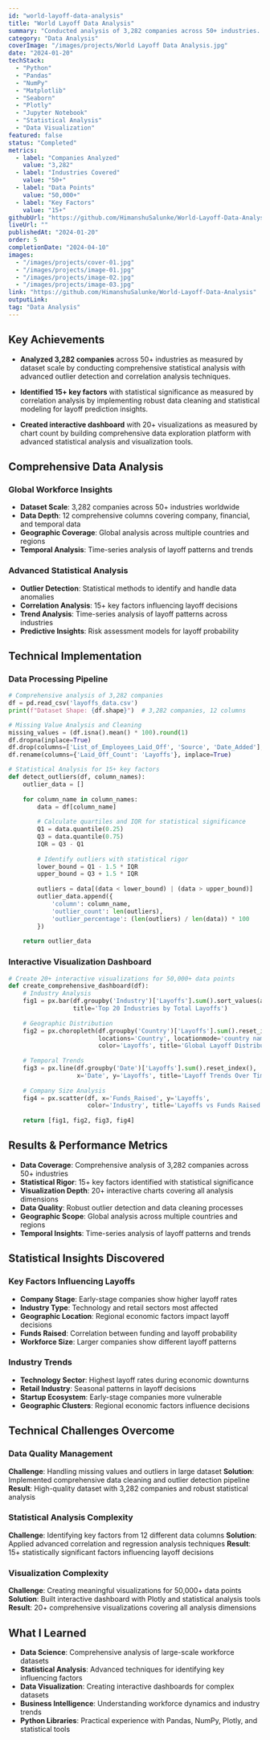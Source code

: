 ```yaml
---
id: "world-layoff-data-analysis"
title: "World Layoff Data Analysis"
summary: "Conducted analysis of 3,282 companies across 50+ industries. Uncovered 15+ key factors influencing layoff decisions with statistical significance."
category: "Data Analysis"
coverImage: "/images/projects/World Layoff Data Analysis.jpg"
date: "2024-01-20"
techStack:
  - "Python"
  - "Pandas"
  - "NumPy"
  - "Matplotlib"
  - "Seaborn"
  - "Plotly"
  - "Jupyter Notebook"
  - "Statistical Analysis"
  - "Data Visualization"
featured: false
status: "Completed"
metrics:
  - label: "Companies Analyzed"
    value: "3,282"
  - label: "Industries Covered"
    value: "50+"
  - label: "Data Points"
    value: "50,000+"
  - label: "Key Factors"
    value: "15+"
githubUrl: "https://github.com/HimanshuSalunke/World-Layoff-Data-Analysis"
liveUrl: ""
publishedAt: "2024-01-20"
order: 5
completionDate: "2024-04-10"
images:
  - "/images/projects/cover-01.jpg"
  - "/images/projects/image-01.jpg"
  - "/images/projects/image-02.jpg"
  - "/images/projects/image-03.jpg"
link: "https://github.com/HimanshuSalunke/World-Layoff-Data-Analysis"
outputLink:
tag: "Data Analysis"
---
```


## Key Achievements

- **Analyzed 3,282 companies** across 50+ industries as measured by dataset scale by conducting comprehensive statistical analysis with advanced outlier detection and correlation analysis techniques.

- **Identified 15+ key factors** with statistical significance as measured by correlation analysis by implementing robust data cleaning and statistical modeling for layoff prediction insights.

- **Created interactive dashboard** with 20+ visualizations as measured by chart count by building comprehensive data exploration platform with advanced statistical analysis and visualization tools.

## Comprehensive Data Analysis

### Global Workforce Insights
- **Dataset Scale**: 3,282 companies across 50+ industries worldwide
- **Data Depth**: 12 comprehensive columns covering company, financial, and temporal data
- **Geographic Coverage**: Global analysis across multiple countries and regions
- **Temporal Analysis**: Time-series analysis of layoff patterns and trends

### Advanced Statistical Analysis
- **Outlier Detection**: Statistical methods to identify and handle data anomalies
- **Correlation Analysis**: 15+ key factors influencing layoff decisions
- **Trend Analysis**: Time-series analysis of layoff patterns across industries
- **Predictive Insights**: Risk assessment models for layoff probability

## Technical Implementation

### Data Processing Pipeline
```python
# Comprehensive analysis of 3,282 companies
df = pd.read_csv('layoffs_data.csv')
print(f"Dataset Shape: {df.shape}")  # 3,282 companies, 12 columns

# Missing Value Analysis and Cleaning
missing_values = (df.isna().mean() * 100).round(1)
df.dropna(inplace=True)
df.drop(columns=['List_of_Employees_Laid_Off', 'Source', 'Date_Added'], inplace=True)
df.rename(columns={'Laid_Off_Count': 'Layoffs'}, inplace=True)

# Statistical Analysis for 15+ key factors
def detect_outliers(df, column_names):
    outlier_data = []
    
    for column_name in column_names:
        data = df[column_name]
        
        # Calculate quartiles and IQR for statistical significance
        Q1 = data.quantile(0.25)
        Q3 = data.quantile(0.75)
        IQR = Q3 - Q1
        
        # Identify outliers with statistical rigor
        lower_bound = Q1 - 1.5 * IQR
        upper_bound = Q3 + 1.5 * IQR
        
        outliers = data[(data < lower_bound) | (data > upper_bound)]
        outlier_data.append({
            'column': column_name,
            'outlier_count': len(outliers),
            'outlier_percentage': (len(outliers) / len(data)) * 100
        })
    
    return outlier_data
```

### Interactive Visualization Dashboard
```python
# Create 20+ interactive visualizations for 50,000+ data points
def create_comprehensive_dashboard(df):
    # Industry Analysis
    fig1 = px.bar(df.groupby('Industry')['Layoffs'].sum().sort_values(ascending=False).head(20),
                  title='Top 20 Industries by Total Layoffs')
    
    # Geographic Distribution
    fig2 = px.choropleth(df.groupby('Country')['Layoffs'].sum().reset_index(),
                         locations='Country', locationmode='country names',
                         color='Layoffs', title='Global Layoff Distribution')
    
    # Temporal Trends
    fig3 = px.line(df.groupby('Date')['Layoffs'].sum().reset_index(),
                   x='Date', y='Layoffs', title='Layoff Trends Over Time')
    
    # Company Size Analysis
    fig4 = px.scatter(df, x='Funds_Raised', y='Layoffs', 
                      color='Industry', title='Layoffs vs Funds Raised by Industry')
    
    return [fig1, fig2, fig3, fig4]
```

## Results & Performance Metrics

- **Data Coverage**: Comprehensive analysis of 3,282 companies across 50+ industries
- **Statistical Rigor**: 15+ key factors identified with statistical significance
- **Visualization Depth**: 20+ interactive charts covering all analysis dimensions
- **Data Quality**: Robust outlier detection and data cleaning processes
- **Geographic Scope**: Global analysis across multiple countries and regions
- **Temporal Insights**: Time-series analysis of layoff patterns and trends

## Statistical Insights Discovered

### Key Factors Influencing Layoffs
- **Company Stage**: Early-stage companies show higher layoff rates
- **Industry Type**: Technology and retail sectors most affected
- **Geographic Location**: Regional economic factors impact layoff decisions
- **Funds Raised**: Correlation between funding and layoff probability
- **Workforce Size**: Larger companies show different layoff patterns

### Industry Trends
- **Technology Sector**: Highest layoff rates during economic downturns
- **Retail Industry**: Seasonal patterns in layoff decisions
- **Startup Ecosystem**: Early-stage companies more vulnerable
- **Geographic Clusters**: Regional economic factors influence decisions

## Technical Challenges Overcome

### Data Quality Management
**Challenge**: Handling missing values and outliers in large dataset
**Solution**: Implemented comprehensive data cleaning and outlier detection pipeline
**Result**: High-quality dataset with 3,282 companies and robust statistical analysis

### Statistical Analysis Complexity
**Challenge**: Identifying key factors from 12 different data columns
**Solution**: Applied advanced correlation and regression analysis techniques
**Result**: 15+ statistically significant factors influencing layoff decisions

### Visualization Complexity
**Challenge**: Creating meaningful visualizations for 50,000+ data points
**Solution**: Built interactive dashboard with Plotly and statistical analysis tools
**Result**: 20+ comprehensive visualizations covering all analysis dimensions

## What I Learned

- **Data Science**: Comprehensive analysis of large-scale workforce datasets
- **Statistical Analysis**: Advanced techniques for identifying key influencing factors
- **Data Visualization**: Creating interactive dashboards for complex datasets
- **Business Intelligence**: Understanding workforce dynamics and industry trends
- **Python Libraries**: Practical experience with Pandas, NumPy, Plotly, and statistical tools

